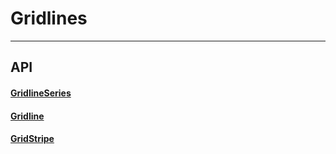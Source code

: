 
<Meta title="Docs|Advanced/Gridlines" />

# Gridlines

---

## API

#### [GridlineSeries](https://github.com/jask-oss/reaviz/blob/master/src/common/Gridline/GridlineSeries.tsx)
<Props of={GridlineSeries} />

#### [Gridline](https://github.com/jask-oss/reaviz/blob/master/src/common/Gridline/Gridline.tsx)
<Props of={Gridline} />

#### [GridStripe](https://github.com/jask-oss/reaviz/blob/master/src/common/Gridline/GridStripe.tsx)
<Props of={GridStripe} />
